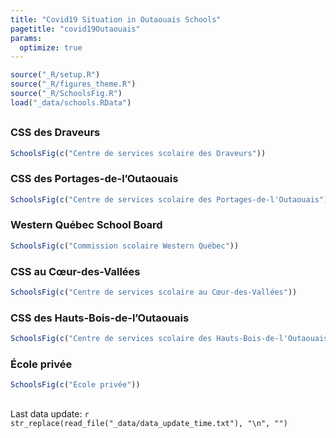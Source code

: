 ```yaml
---
title: "Covid19 Situation in Outaouais Schools"
pagetitle: "covid19Outaouais"
params: 
  optimize: true
---
```


```r
source("_R/setup.R")
source("_R/figures_theme.R")
source("_R/SchoolsFig.R")
load("_data/schools.RData")
```

## {.tabset .tabset-fade .tabset-pills}

### CSS des Draveurs
```r
SchoolsFig(c("Centre de services scolaire des Draveurs"))
```

### CSS des Portages-de-l'Outaouais
```r
SchoolsFig(c("Centre de services scolaire des Portages-de-l'Outaouais"))
```

### Western Québec School Board
```r
SchoolsFig(c("Commission scolaire Western Québec"))
```

### CSS au Cœur-des-Vallées
```r
SchoolsFig(c("Centre de services scolaire au Cœur-des-Vallées"))
```

### CSS des Hauts-Bois-de-l'Outaouais
```r
SchoolsFig(c("Centre de services scolaire des Hauts-Bois-de-l'Outaouais"))
```

### École privée
```r
SchoolsFig(c("École privée"))
```

## 

Last data update: `r str_replace(read_file("_data/data_update_time.txt"), "\n", "")`
